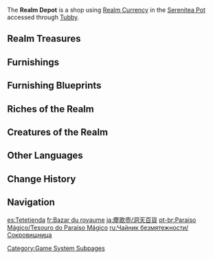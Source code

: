 {{DISPLAYTITLE:Realm Depot}}
{{SereniteaPotTabs}}
{{RealmDepotTabs}}
{{Terminology Infobox
|title = Realm Depot
|type  = Shops
|type2 = Serenitea Pot Subsystems
}}
The '''Realm Depot''' is a shop using [[Realm Currency]] in the [[Serenitea Pot]] accessed through [[Tubby]].

==Realm Treasures==
{{Vendor|Tubby|Realm Treasures|shop=The Realm Depot}}

==Furnishings==
{{Main|Serenitea Pot/Realm Depot/Furnishings}}

==Furnishing Blueprints==
{{Main|Serenitea Pot/Realm Depot/Furnishing Blueprints}}

==Riches of the Realm==
{{Vendor|Tubby|Riches of the Realm|shop=The Realm Depot}}

==Creatures of the Realm==
{{Vendor|Tubby|Creatures of the Realm|shop=The Realm Depot}}

==Other Languages==
{{Other Languages
|en      = Realm Depot
|zhs     = 洞天百宝
|zhs_rm  = Dòngtiān Bǎibǎo
|zht     = 洞天百寶
|zht_rm  = Dòngtiān Bǎibǎo
|zh_tl   = 
|ja      = 洞天百貨
|ja_rm   = Douten Hyakka
|ja_tl   = 
|ko      = 선계 보물
|ko_tl   = Treasures of the Enchanted Land
|es      = Tetetienda
|es_tl   = Teapot Store
|es_note = This is a {{w|portmanteau}} of ''tetera'' ("teapot") and ''tienda'' ("store").
|fr      = Bazar du royaume
|fr_tl   = Bazaar of the Kingdom
|ru      = Сокровищница
|ru_tl   = Treasury
|th      = คลังสมบัติอาณาจักร
|th_rm   = 
|th_tl   = 
|vi      = Động Tiên Bách Bảo
|vi_tl   = 
|de      = Schatzkammer
|de_tl   = 
|id      = Depot Realm
|id_tl   = Realm Depot
|pt      = Tesouro do Paraíso Mágico
|pt_tl   = 
|tr      = Çaydanlık Deposu
|tr_tl   = 
|it      = Negozio del regno
|it_tl   = 
}}

==Change History==
{{Change History|1.5}}

==Navigation==
{{Game Systems Navbox|Other}}
[[Category:Game System Subpages]]

[[es:Tetetienda]]
[[fr:Bazar du royaume]]
[[ja:塵歌壺/洞天百貨]]
[[pt-br:Paraíso Mágico/Tesouro do Paraíso Mágico]]
[[ru:Чайник безмятежности/Сокровищница]]